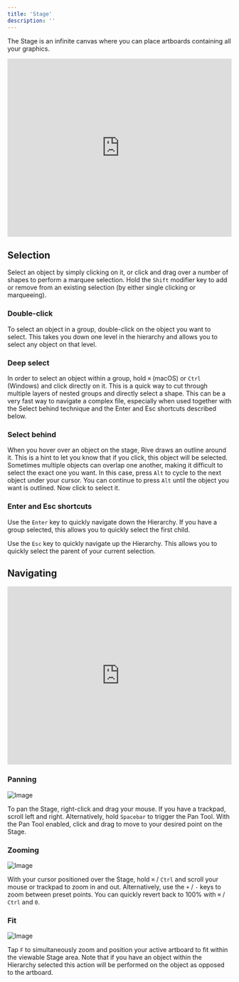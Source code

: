 ```yaml
---
title: 'Stage'
description: ''
---
```


The Stage is an infinite canvas where you can place artboards containing all your graphics.

<iframe width="100%" height="400" src="https://www.youtube.com/embed/IgaysOQ0KFo?si=xC3jdQ7ugRnQtLyz" title="YouTube video player" frameborder="0" allow="accelerometer; autoplay; clipboard-write; encrypted-media; gyroscope; picture-in-picture; web-share" referrerpolicy="strict-origin-when-cross-origin" allowfullscreen></iframe>


## Selection

Select an object by simply clicking on it, or click and drag over a number of shapes to perform a marquee selection. Hold the `Shift` modifier key to add or remove from an existing selection (by either single clicking or marqueeing).

### Double-click

To select an object in a group, double-click on the object you want to select. This takes you down one level in the hierarchy and allows you to select any object on that level.

### Deep select

In order to select an object within a group, hold `⌘` (macOS) or `Ctrl` (Windows) and click directly on it. This is a quick way to cut through multiple layers of nested groups and directly select a shape. This can be a very fast way to navigate a complex file, especially when used together with the Select behind technique and the Enter and Esc shortcuts described below.

### Select behind

When you hover over an object on the stage, Rive draws an outline around it. This is a hint to let you know that if you click, this object will be selected. Sometimes multiple objects can overlap one another, making it difficult to select the exact one you want. In this case, press `Alt` to cycle to the next object under your cursor. You can continue to press `Alt` until the object you want is outlined. Now click to select it.

### Enter and Esc shortcuts

Use the `Enter` key to quickly navigate down the Hierarchy. If you have a group selected, this allows you to quickly select the first child.

Use the `Esc` key to quickly navigate up the Hierarchy. This allows you to quickly select the parent of your current selection.

## Navigating

<iframe width="100%" height="400" src="https://www.youtube.com/embed/osp_et6q7o8?si=seHh5NNL1lZAnUE-" title="YouTube video player" frameborder="0" allow="accelerometer; autoplay; clipboard-write; encrypted-media; gyroscope; picture-in-picture; web-share" referrerpolicy="strict-origin-when-cross-origin" allowfullscreen></iframe>

### Panning

![Image](https://ucarecdn.com/e1605c44-d098-4a7e-940d-a4278ef53be8/)

To pan the Stage, right-click and drag your mouse. If you have a trackpad, scroll left and right. Alternatively, hold `Spacebar` to trigger the Pan Tool. With the Pan Tool enabled, click and drag to move to your desired point on the Stage.

### Zooming

![Image](https://ucarecdn.com/c9384609-023a-42a0-bab3-5ff6043598b2/)

With your cursor positioned over the Stage, hold `⌘` / `Ctrl` and scroll your mouse or trackpad to zoom in and out. Alternatively, use the `+` / `-` keys to zoom between preset points. You can quickly revert back to 100% with `⌘` / `Ctrl` and `0`.

### Fit

![Image](https://ucarecdn.com/7b03a9e1-2577-46a8-9cc8-7c6661f91a8e/)

Tap `F` to simultaneously zoom and position your active artboard to fit within the viewable Stage area. Note that if you have an object within the Hierarchy selected this action will be performed on the object as opposed to the artboard.
